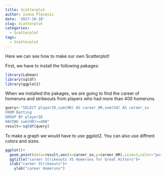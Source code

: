 ```yaml
---
title: Scatterplot
author: Ivona Plecevic
date: '2017-10-10'
slug: Scatterplot
categories:
  - Scatterplot
tags:
  - Scatterplot
---
```

Here we can see how to make our own Scatterplot!

First, we have to install the following pakages:
```r
library(Lahman)
library(sqldf)
library(ggplot2)

```

When we installed the pakages, we are going to find the career of homeruns and strikeouts from players who had more than 400 homeruns.


```r

query<-"SELECT playerID,sum(HR) AS career_HR,sum(SO) AS career_so
FROM Batting
GROUP BY playerID 
HAVING sum(HR)>=400"
result<-sqldf(query)
```

To make a graph we would have to use ggplot2. 
You can also use diffrent colors and sizes.

```r
ggplot()+
  geom_point(data=result,aes(x=career_so,y=career_HR),size=3,color="purple")+
  ggtitle("career Strikeouts VS Homeruns for Great Hitters")+
  xlab("career Strikeouts")+
    ylab("career Homeruns")
```
